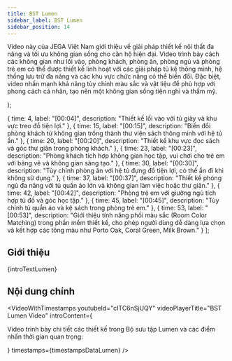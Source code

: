 ```yaml
---
title: BST Lumen
sidebar_label: BST Lumen
sidebar_position: 14
---
```



  <p>
    Video này của JEGA Việt Nam giới thiệu về giải pháp thiết kế nội thất đa năng và tối ưu không gian sống cho căn hộ hiện đại. Video trình bày cách các không gian như lối vào, phòng khách, phòng ăn, phòng ngủ và phòng trẻ em có thể được thiết kế linh hoạt với các giải pháp tủ kệ thông minh, hệ thống lưu trữ đa năng và các khu vực chức năng có thể biến đổi. Đặc biệt, video nhấn mạnh khả năng tùy chỉnh màu sắc và vật liệu để phù hợp với phong cách cá nhân, tạo nên một không gian sống tiện nghi và thẩm mỹ.
  </p>
);

  { time: 4, label: "[00:04]", description: "Thiết kế lối vào với tủ giày và khu vực treo đồ tiện lợi." },
  { time: 15, label: "[00:15]", description: "Biến đổi phòng khách từ không gian trống thành thư viện sách thông minh với hệ tủ ẩn." },
  { time: 20, label: "[00:20]", description: "Thiết kế khu vực đọc sách và góc thư giãn trong phòng khách." },
  { time: 23, label: "[00:23]", description: "Phòng khách tích hợp không gian học tập, vui chơi cho trẻ em với bảng vẽ và không gian sáng tạo." },
  { time: 30, label: "[00:30]", description: "Tùy chỉnh phòng ăn với hệ tủ đựng đồ tiện lợi, có thể ẩn đi khi không sử dụng." },
  { time: 37, label: "[00:37]", description: "Thiết kế phòng ngủ đa năng với tủ quần áo lớn và không gian làm việc hoặc thư giãn." },
  { time: 42, label: "[00:42]", description: "Phòng trẻ em với giường ngủ tích hợp tủ đồ và góc học tập." },
  { time: 45, label: "[00:45]", description: "Tùy chỉnh tủ quần áo và kệ sách trong phòng trẻ em." },
  { time: 53, label: "[00:53]", description: "Giới thiệu tính năng phối màu sắc (Room Color Matching) trong phần mềm thiết kế, cho phép người dùng dễ dàng lựa chọn và kết hợp các tông màu như Porto Oak, Coral Green, Milk Brown." }
];

## Giới thiệu

{introTextLumen}

## Nội dung chính

<VideoWithTimestamps
  youtubeId="cITC6nSjUQY"
  videoPlayerTitle="BST Lumen Video"
  introContent={<p>Video trình bày chi tiết các thiết kế trong Bộ sưu tập Lumen và các điểm nhấn thời gian quan trọng:</p>}
  timestamps={timestampsDataLumen}
/>
